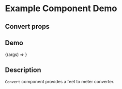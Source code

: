 
<Meta title="Example/Convert" component={Convert} />

# Example Component Demo

## Convert props
<Props of={Convert} />

## Demo

<Canvas>
  <Story name="Example Convert">
    {(args) => <Convert {...args} />}
  </Story>
</Canvas>

## Description

`Convert` component provides a feet to meter converter.